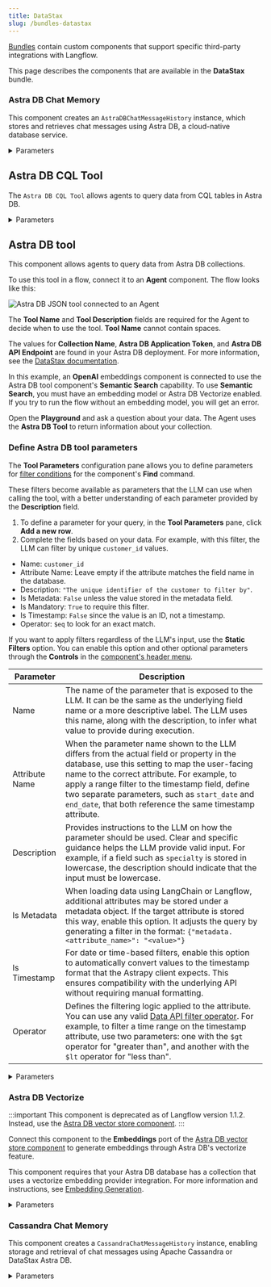 ```yaml
---
title: DataStax
slug: /bundles-datastax
---
```



[Bundles](/components-bundle-components) contain custom components that support specific third-party integrations with Langflow.

This page describes the components that are available in the **DataStax** bundle.

### Astra DB Chat Memory

This component creates an `AstraDBChatMessageHistory` instance, which stores and retrieves chat messages using Astra DB, a cloud-native database service.

<details>
<summary>Parameters</summary>

**Inputs**

| Name             | Type          | Description                                                           |
|------------------|---------------|-----------------------------------------------------------------------|
| collection_name  | String        | The name of the Astra DB collection for storing messages. Required. |
| token            | SecretString  | The authentication token for Astra DB access. Required. |
| api_endpoint     | SecretString  | The API endpoint URL for the Astra DB service. Required. |
| namespace        | String        | The optional namespace within Astra DB for the collection. |
| session_id       | MessageText   | The unique identifier for the chat session. Uses the current session ID if not provided. |

**Outputs**

| Name            | Type                    | Description                                               |
|-----------------|-------------------------|-----------------------------------------------------------|
| message_history | BaseChatMessageHistory  | An instance of AstraDBChatMessageHistory for the session. |

</details>

## Astra DB CQL Tool

The `Astra DB CQL Tool` allows agents to query data from CQL tables in Astra DB.

<details>
<summary>Parameters</summary>

**Inputs**

| Name | Type | Description |
|------|------|-------------|
| Tool Name | String | The name used to reference the tool in the agent's prompt. |
| Tool Description | String | A brief description of the tool to guide the model in using it. |
| Keyspace | String | The name of the keyspace. |
| Table Name | String | The name of the Astra DB CQL table to query. |
| Token | SecretString | The authentication token for Astra DB. |
| API Endpoint | String | The Astra DB API endpoint. |
| Projection Fields | String | The attributes to return, separated by commas. Default: "*". |
| Partition Keys | Dict | Required parameters that the model must fill to query the tool. |
| Clustering Keys | Dict | Optional parameters the model can fill to refine the query. Required parameters should be marked with an exclamation mark, for example, `!customer_id`. |
| Static Filters | Dict | Attribute-value pairs used to filter query results. |
| Limit | String | The number of records to return. |

**Outputs**

| Name | Type | Description |
|------|------|-------------|
| Data | List[Data] | A list of [Data](/data-types#data) objects containing the query results from the Astra DB CQL table. Each Data object contains the document fields specified by the projection fields. Limited by the `number_of_results` parameter. |
| Tool | StructuredTool | A LangChain StructuredTool object that can be used in agent workflows. Contains the tool name, description, argument schema based on partition and clustering keys, and the query function. |

</details>

## Astra DB tool

This component allows agents to query data from Astra DB collections.

To use this tool in a flow, connect it to an **Agent** component.
The flow looks like this:

![Astra DB JSON tool connected to an Agent](/img/component-astra-db-json-tool.png)

The **Tool Name** and **Tool Description** fields are required for the Agent to decide when to use the tool.
**Tool Name** cannot contain spaces.

The values for **Collection Name**, **Astra DB Application Token**, and **Astra DB API Endpoint** are found in your Astra DB deployment. For more information, see the [DataStax documentation](https://docs.datastax.com/en/astra-db-serverless/databases/create-database.html).

In this example, an **OpenAI** embeddings component is connected to use the Astra DB tool component's **Semantic Search** capability.
To use **Semantic Search**, you must have an embedding model or Astra DB Vectorize enabled.
If you try to run the flow without an embedding model, you will get an error.

Open the **Playground** and ask a question about your data.
The Agent uses the **Astra DB Tool** to return information about your collection.

### Define Astra DB tool parameters

The **Tool Parameters** configuration pane allows you to define parameters for [filter conditions](https://docs.datastax.com/en/astra-db-serverless/api-reference/document-methods/find-many.html#parameters) for the component's **Find** command.

These filters become available as parameters that the LLM can use when calling the tool, with a better understanding of each parameter provided by the **Description** field.

1. To define a parameter for your query, in the **Tool Parameters** pane, click <Icon name="Plus" aria-hidden="true"/> **Add a new row**.
2. Complete the fields based on your data. For example, with this filter, the LLM can filter by unique `customer_id` values.

* Name: `customer_id`
* Attribute Name: Leave empty if the attribute matches the field name in the database.
* Description: `"The unique identifier of the customer to filter by"`.
* Is Metadata: `False` unless the value stored in the metadata field.
* Is Mandatory: `True` to require this filter.
* Is Timestamp: `False` since the value is an ID, not a timestamp.
* Operator: `$eq` to look for an exact match.

If you want to apply filters regardless of the LLM's input, use the **Static Filters** option.
You can enable this option and other optional parameters through the <Icon name="SlidersHorizontal" aria-hidden="true"/> **Controls** in the [component's header menu](/concepts-components#component-menus).

| Parameter | Description |
|-----------|-------------|
| Name | The name of the parameter that is exposed to the LLM. It can be the same as the underlying field name or a more descriptive label. The LLM uses this name, along with the description, to infer what value to provide during execution. |
| Attribute Name | When the parameter name shown to the LLM differs from the actual field or property in the database, use this setting to map the user-facing name to the correct attribute. For example, to apply a range filter to the timestamp field, define two separate parameters, such as `start_date` and `end_date`, that both reference the same timestamp attribute. |
| Description | Provides instructions to the LLM on how the parameter should be used. Clear and specific guidance helps the LLM provide valid input. For example, if a field such as `specialty` is stored in lowercase, the description should indicate that the input must be lowercase. |
| Is Metadata | When loading data using LangChain or Langflow, additional attributes may be stored under a metadata object. If the target attribute is stored this way, enable this option. It adjusts the query by generating a filter in the format: `{"metadata.<attribute_name>": "<value>"}` |
| Is Timestamp | For date or time-based filters, enable this option to automatically convert values to the timestamp format that the Astrapy client expects. This ensures compatibility with the underlying API without requiring manual formatting. |
| Operator | Defines the filtering logic applied to the attribute. You can use any valid [Data API filter operator](https://docs.datastax.com/en/astra-db-serverless/api-reference/filter-operator-collections.html). For example, to filter a time range on the timestamp attribute, use two parameters: one with the `$gt` operator for "greater than", and another with the `$lt` operator for "less than". |

<details>
<summary>Parameters</summary>

**Inputs**

| Name              | Type   | Description                                                                                                                      |
|-------------------|--------|----------------------------------------------------------------------------------------------------------------------------------|
| Tool Name         | String | The name used to reference the tool in the agent's prompt.                                                                       |
| Tool Description  | String | A brief description of the tool. This helps the model decide when to use it.                                                     |
| Collection Name   | String | The name of the Astra DB collection to query.                                                                                    |
| Token             | SecretString | The authentication token for accessing Astra DB.                                                                                 |
| API Endpoint      | String | The Astra DB API endpoint.                                                                                                       |
| Projection Fields | String | The attributes to return, separated by commas. The default is `*`.                                                                     |
| Tool Parameters   | Dict   | Parameters the model needs to fill to execute the tool. For required parameters, use an exclamation mark, for example `!customer_id`. |
| Static Filters    | Dict   | Attribute-value pairs used to filter query results.                                                                              |
| Limit             | String | The number of documents to return.                                                                                               |


**Outputs**

The **Data** output is used when directly querying Astra DB, while the **Tool** output is used when integrating with agents.

| Name | Type | Description |
|------|------|-------------|
| Data | List[Data] | A list of [Data](/data-types#data) objects containing the query results from Astra DB. Each `Data` object contains the document fields specified by the projection attributes. Limited by the `number_of_results` parameter. |
| Tool | StructuredTool | A LangChain `StructuredTool` object that can be used in agent workflows. Contains the tool name, description, argument schema based on tool parameters, and the query function. |

</details>

### Astra DB Vectorize

:::important
This component is deprecated as of Langflow version 1.1.2.
Instead, use the [Astra DB vector store component](/components-vector-stores#astra-db).
:::

Connect this component to the **Embeddings** port of the [Astra DB vector store component](/components-vector-stores#astra-db) to generate embeddings through Astra DB's vectorize feature.

This component requires that your Astra DB database has a collection that uses a vectorize embedding provider integration.
For more information and instructions, see [Embedding Generation](https://docs.datastax.com/en/astra-db-serverless/databases/embedding-generation.html).

<details>
<summary>Parameters</summary>

**Inputs**

| Name | Display Name | Info |
|------|--------------|------|
| provider | Embedding Provider | The embedding provider to use. |
| model_name | Model Name | The embedding model to use. |
| authentication | Authentication | The name of the API key in Astra that stores your [vectorize embedding provider credentials](https://docs.datastax.com/en/astra-db-serverless/databases/embedding-generation.html#embedding-provider-authentication). (Not required if using an [Astra-hosted embedding provider](https://docs.datastax.com/en/astra-db-serverless/databases/embedding-generation.html#supported-embedding-providers).) |
| provider_api_key | Provider API Key | As an alternative to `authentication`, directly provide your embedding provider credentials. |
| model_parameters | Model Parameters | Additional model parameters. |

**Outputs**

| Name | Type | Description |
|------|------|-------------|
| embeddings | Embeddings | An instance for generating embeddings using Astra vectorize. |

</details>

### Cassandra Chat Memory

This component creates a `CassandraChatMessageHistory` instance, enabling storage and retrieval of chat messages using Apache Cassandra or DataStax Astra DB.

<details>
<summary>Parameters</summary>

**Inputs**

| Name           | Type          | Description                                                                   |
|----------------|---------------|-------------------------------------------------------------------------------|
| database_ref   | MessageText   | The contact points for the Cassandra database or Astra DB database ID. Required. |
| username       | MessageText   | The username for Cassandra. Leave empty for Astra DB. |
| token          | SecretString  | The password for Cassandra or the token for Astra DB. Required. |
| keyspace       | MessageText   | The keyspace in Cassandra or namespace in Astra DB. Required. |
| table_name     | MessageText   | The name of the table or collection for storing messages. Required. |
| session_id     | MessageText   | The unique identifier for the chat session. Optional. |
| cluster_kwargs | Dictionary    | Additional keyword arguments for the Cassandra cluster configuration. Optional. |

**Outputs**

| Name            | Type                    | Description                                                  |
|-----------------|-------------------------|--------------------------------------------------------------|
| message_history | BaseChatMessageHistory  | An instance of CassandraChatMessageHistory for the session. |

</details>